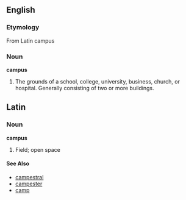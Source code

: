 ==English==
===Etymology===
From Latin campus
===Noun===
'''campus'''
# The grounds of a school, college, university, business, church, or hospital. Generally consisting of two or more buildings.

==Latin==
===Noun===
'''campus'''
#Field; open space

====See Also====
*[[campestral]]
*[[campester]]
*[[camp]]